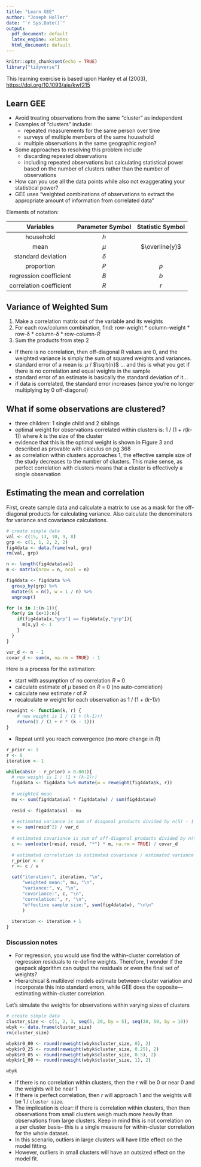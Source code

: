 ```yaml
---
title: "Learn GEE"
author: "Joseph Holler"
date: "`r Sys.Date()`"
output:
  pdf_document: default
  latex_engine: xelatex
  html_document: default
---
```


```r
knitr::opts_chunk$set(echo = TRUE)
library("tidyverse")
```

This learning exercise is based upon Hanley et al (2003), <https://doi.org/10.1093/aje/kwf215>

## Learn GEE

-   Avoid treating observations from the same "cluster" as independent
-   Examples of "clusters" include:
    -   repeated measurements for the same person over time
    -   surveys of multiple members of the same household
    -   multiple observations in the same geographic region?
-   Some approaches to resolving this problem include
    -   discarding repeated observations
    -   including repeated observations but calculating statistical power based on the number of clusters rather than the number of observations
-   How can you use all the data points while also not exaggerating your statistical power?
-   GEE uses "weighted combinations of observations to extract the appropriate amount of information from correlated data"

Elements of notation:

|        Variables        | Parameter Symbol | Statistic Symbol |
|:-----------------------:|:----------------:|:----------------:|
|        household        |       $h$        |                  |
|          mean           |      $\mu$       |  $\overline{y}$  |
|   standard deviation    |     $\delta$     |                  |
|       proportion        |       $P$        |       $p$        |
| regression coefficient  |       $B$        |       $b$        |
| correlation coefficient |       $R$        |       $r$        |

## Variance of Weighted Sum

1.  Make a correlation matrix out of the variable and its weights
2.  For each row/column combination, find: row-weight \* column-weight \* row-δ \* column-δ \* row-column-$R$
3.  Sum the products from step 2

-   If there is no correlation, then off-diagonal R values are 0, and the weighted variance is simply the sum of squared weights and variances.
-   standard error of a mean is: $\mu$ / $\sqrt{n}$ ... and this is what you get if there is no correlation and equal weights in the sample
-   standard error of an estimate is basically the standard deviation of it...
-   if data is correlated, the standard error increases (since you're no longer multiplying by 0 off-diagonal)

## What if some observations are clustered?

-   three children: 1 single child and 2 siblings
-   optimal weight for observations correlated within clusters is: 1 / (1 + $r$($k$-1)) where $k$ is the size of the cluster
-   evidence that this is the optimal weight is shown in Figure 3 and described as provable with calculus on pg 368
-   as correlation within clusters approaches 1, the effective sample size of the study decreases to the number of clusters. This make sense, as perfect correlation with clusters means that a cluster is effectively a single observation

## Estimating the mean and correlation

First, create sample data and calculate a matrix to use as a mask for the off-diagonal products for calculating variance. Also calculate the denominators for variance and covariance calculations.

```r
# create simple data 
val <- c(15, 13, 10, 9, 8)
grp <- c(1, 1, 2, 2, 2)
fig4data <- data.frame(val, grp)
rm(val, grp)

n <- length(fig4data$val)
m <- matrix(nrow = n, ncol = n)

fig4data <- fig4data %>% 
  group_by(grp) %>% 
  mutate(k = n(), w = 1 / n) %>% 
  ungroup()

for (x in 1:(n-1)){
  for(y in (x+1):n){
    if(fig4data[x,"grp"] == fig4data[y,"grp"]){
      m[x,y] <- 1
    }
  }
}

var_d <- n - 1
covar_d <- sum(m, na.rm = TRUE) - 1
```

Here is a process for the estimation:

-   start with assumption of no correlation $R$ = 0
-   calculate estimate of $\mu$ based on $R$ = 0 (no auto-correlation)
-   calculate new estimate $r$ of $R$
-   recalculate $w$ weight for each observation as 1 / (1 + ($k$-1)$r$)

```r
reweight <- function(k, r) {
    # new weight is 1 / (1 + (k-1)r)
    return(1 / (1 + r * (k - 1)))
}
```

-   Repeat until you reach convergence (no more change in $R$)

```r
r_prior <- 1
r <- 0
iteration <- 1

while(abs(r - r_prior) > 0.001){
  # new weight is 1 / (1 + (k-1)r)
  fig4data <- fig4data %>% mutate(w = reweight(fig4data$k, r))
  
  # weighted mean
  mu <- sum(fig4data$val * fig4data$w) / sum(fig4data$w)
  
  resid <- fig4data$val - mu
  
  # estimated variance is sum of diagonal products divided by n(5) - 1
  v <- sum(resid^2) / var_d
  
  # estimated covariance is sum of off-diagonal products divided by n(4) - 1
  c <- sum(outer(resid, resid, "*") * m, na.rm = TRUE) / covar_d
  
  # estimated correlation is estimated covariance / estimated variance
  r_prior <- r
  r <- c / v

  cat("iteration:", iteration, "\n",
      "weighted mean:", mu, "\n",
      "variance:", v, "\n",
      "covariance:", c, "\n",
      "correlation:", r, "\n",
      "effective sample size:", sum(fig4data$w), "\n\n"
      )
  
  iteration <- iteration + 1
}
```

### Discussion notes

-   For regression, you would use find the within-cluster correlation of regression residuals to re-define weights. Therefore, I wonder if the geepack algorithm can output the residuals or even the final set of weights?
-   Hierarchical & multilevel models estimate between-cluster variation and incorporate this into standard errors, while GEE does the opposite---estimating within-cluster correlation.

Let's simulate the weights for observations within varying sizes of clusters

```r
# create simple data 
cluster_size <- c(1, 2, 3, seq(5, 20, by = 5), seq(30, 50, by = 10))
wbyk <- data.frame(cluster_size)
rm(cluster_size)

wbyk$r0_00 <- round(reweight(wbyk$cluster_size, 0), 2)
wbyk$r0_25 <- round(reweight(wbyk$cluster_size, 0.25), 2)
wbyk$r0_05 <- round(reweight(wbyk$cluster_size, 0.5), 2)
wbyk$r1_00 <- round(reweight(wbyk$cluster_size, 1), 2)

wbyk
```

-   If there is no correlation within clusters, then the $r$ will be 0 or near 0 and the weights will be near 1
-   If there is perfect correlation, then $r$ will approach 1 and the weights will be 1 / `cluster size`.
-   The implication is clear: if there is correlation within clusters, then then observations from small clusters weigh much more heavily than observations from large clusters. Keep in mind this is not correlation on a per cluster basis-- this is a single measure for within-cluster correlation for the whole dataset.
-   In this scenario, outliers in large clusters will have little effect on the model fitting.
-   However, outliers in small clusters will have an outsized effect on the model fit.
